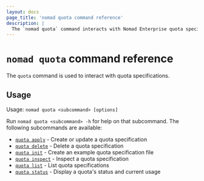 ```yaml
---
layout: docs
page_title: 'nomad quota command reference'
description: |
  The `nomad quota` command interacts with Nomad Enterprise quota specifications. Generate an example specification. Create, update, delete, and inspect a quota specification. Display quota status and current usage. Retrieve a list of all quota specifications.
---
```


# `nomad quota` command reference

The `quota` command is used to interact with quota specifications.

<EnterpriseAlert product="nomad"/>

## Usage

Usage: `nomad quota <subcommand> [options]`

Run `nomad quota <subcommand> -h` for help on that subcommand. The following
subcommands are available:

- [`quota apply`][quotaapply] - Create or update a quota specification
- [`quota delete`][quotadelete] - Delete a quota specification
- [`quota init`][quotainit] - Create an example quota specification file
- [`quota inspect`][quotainspect] - Inspect a quota specification
- [`quota list`][quotalist] - List quota specifications
- [`quota status`][quotastatus] - Display a quota's status and current usage

[quotaapply]: /nomad/commands/quota/apply
[quotadelete]: /nomad/commands/quota/delete
[quotainit]: /nomad/commands/quota/init
[quotainspect]: /nomad/commands/quota/inspect
[quotalist]: /nomad/commands/quota/list
[quotastatus]: /nomad/commands/quota/status
